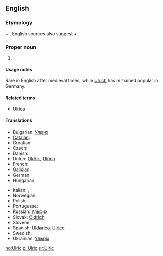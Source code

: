 ==English==

===Etymology===
{{etyl|goh}} {{term|uodal||heritage, homestead|lang=goh}} + {{term|rihhi||ruler|lang=goh}}. English sources also suggest {{etyl|ang}} {{term|wulf||wolf|lang=ang}} + {{term|ric||ruler|lang=ang}}.

===Proper noun===
{{en-proper noun}}

# {{given name|male|from=Germanic}}

====Usage notes====
Rare in English after medieval times, while [[Ulrich]] has remained popular in Germany.

====Related terms====
* [[Ulrica]]

====Translations====
{{trans-top|male given name}}
* Bulgarian: [[Улрих]]
* [[Catalan]]: {{t-|ca|Ulric}}
* Croatian: {{t-|hr|Ulrik}}
* Czech: {{t-|cs|Oldřich|m}}
* Danish: {{t-|da|Ulrik}}
* Dutch: [[Oldrik]], [[Ulrich]]
* French: {{t-|fr|Ulric}}
* [[Galician]]: {{t-|gl|Ulrico|xs=Galician}}
* German: {{t+|de|Ulrich}}
* Hungarian: {{t-|hu|Ulrik}}
{{trans-mid}}
* Italian: {{t+|it|Ulderico}}, {{t+|it|Ulrico}}
* Norwegian: {{t-|no|Ulrik}}
* Polish: {{t+|pl|Ulryk}}
* Portuguese: {{t-|pt|Ulrico}}
* Russian: [[Ульрих]]
* Slovak: [[Oldrich]]
* Slovene: {{t-|sl|Ulrik}}
* Spanish: [[Uldarico]]. [[Ulrico]]
* Swedish: {{t-|sv|Ulrik}}
* Ukrainian: [[Ульріх]]
{{trans-bottom}}

[[no:Ulric]]
[[pl:Ulric]]
[[sr:Ulric]]